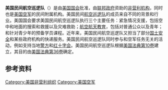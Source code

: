 {{Infobox military unit
|unit_name= 美国民间航空巡逻队
|image= [[File:Roundel_of_the_Civil_Air_Patrol.svg|center]]
|caption=
|dates= 1941年12月1日－現今
|country= {{Flag|United States|name=美国|size=23px}}
|branch={{air force|USA|name=美國空軍}}
|type= 民间附属机构
|role= {{plainlist|
*[[搜索救援|搜索救援]]
*[[灾难管理|灾难管理]]
*[[航空航天|航空航天]]教育
*预备学员课程}}
|size= {{plainlist|
*32,575 成年成员(截至2016年11月30日)<ref name="eservices">{{cite web |url=https://www.capnhq.gov/CAP.eServices.Web/eServices.aspx |title=Civil Air Patrol eServices |deadurl=no |accessdate=2 December 2016}}</ref>
*23,693 预备学员(截至2016年11月30日)<ref name="eservices" />
*535架轻型飞机
*4,300架成员所有的飞机
*1,000+辆车辆}}
|garrison= [[麦克斯韦-甘特空军基地|麦克斯韦-甘特空军基地]]
|motto= ''[[List_of_Latin_phrases_(S)|"Semper Vigilans"]]'' <br />始终警惕
|colors= <!-- [[蓝色|蓝色]] & [[银色|银色]] {{color box|#0000FF}}{{color box|C0C0C0}} -->
|colors_label= <!-- Colors -->
|march="The C.A.P. Is On The Go"<ref>{{cite web |url=http://capnhq.custhelp.com/app/answers/detail/a_id/1730 |title=CAP Song and CAP March |work=CAP Knowledgebase |date=1 September 2011 |accessdate=14 January 2012 |archiveurl=https://web.archive.org/web/20160122085630/http://capnhq.custhelp.com/app/answers/detail/a_id/1730 |archivedate=2016-01-22 |deadurl=yes }}</ref>
|battles= [[第二次世界大战|第二次世界大战]]
|anniversaries=
|decorations= [[File:Organizational_Excellence_ribbon.svg|75px]] [[Organizational_Excellence_Award|AFOEA]]
|commander1= {{Link-en|馬克·史密斯 (美國民間航空巡邏隊將領)|Mark E. Smith (Civil Air Patrol)|馬克·史密斯}}[[少将|少将]]
|commander1_label= {{Link-en|美國民間航空巡邏隊全國指揮官|National Commander of the Civil Air Patrol|全國指揮官}}
<!-- Aircraft -->
|aircraft_general=
'''有动力''': [[Cessna_172|Cessna 172]]、[[Cessna_182|Cessna 182]]、[[Cessna_206|Cessna 206]]、[[Maule_M-7|MT-7-235]]、[[de_Havilland_Canada_DHC-2_Beaver|de Havilland L-20]]、[[GippsAero_GA8_Airvan|GippsAero GA8]]
'''无动力''': [[LET_L-23_Super_Blaník|LET L-23]]、[[Schweizer_SGS_2-33|Schweizer SGS 2-33]]
}}

'''美国民间航空巡逻队'''（{{lang-en|Civil Air Patrol}}）是由[[美国国会|美国国会]]批准，由[[联邦政府|联邦政府]]资助的[[非营利机构|非营利机构]]，同时也是[[美国空军|美国空军]]的民间附属机构。美国民间[[航空|航空]][[巡逻队|巡逻队]]的成员来自不同的背景和行业。美国国会要求美国民间航空巡逻队执行三个主要任务：紧急情况支援，包括空中和地面的搜索和救援以及灾难救助；[[航空航天|航空航天]][[教育|教育]]，包括对普通公众以及青年；和针对青少年的预备学员课程。近年来，美国民间航空巡逻队又担当了部分[[国土安全|国土安全]]和某些政府机构的快递服务。美国民间航空巡逻队同时参与和空军任务无关的活动，例如支持当地[[警方|警方]]和[[红十字会|红十字会]]。美国民间航空巡逻队根据[[美国法典第10卷|美国法典第10卷]]建立，其目的由[[美国法典第36卷|美国法典第36卷]]确定。

== 参考资料 ==
{{reflist}}

[[Category:美国非营利组织|Category:美国非营利组织]]
[[Category:美国空军|Category:美国空军]]